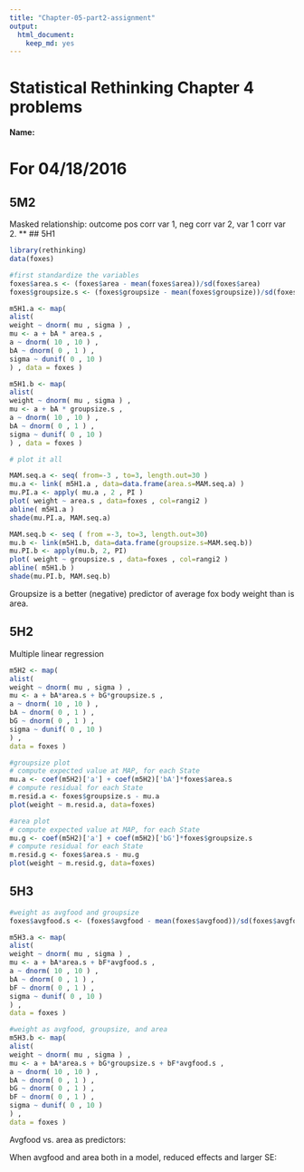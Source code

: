 ```yaml
---
title: "Chapter-05-part2-assignment"
output: 
  html_document: 
    keep_md: yes
---
```

# Statistical Rethinking Chapter 4 problems

__Name:__


# For 04/18/2016

## 5M2
Masked relationship: outcome pos corr var 1, neg corr var 2, var 1 corr var 2.
**
## 5H1

```r
library(rethinking)
data(foxes)

#first standardize the variables
foxes$area.s <- (foxes$area - mean(foxes$area))/sd(foxes$area)
foxes$groupsize.s <- (foxes$groupsize - mean(foxes$groupsize))/sd(foxes$groupsize)

m5H1.a <- map(
alist(
weight ~ dnorm( mu , sigma ) ,
mu <- a + bA * area.s ,
a ~ dnorm( 10 , 10 ) ,
bA ~ dnorm( 0 , 1 ) ,
sigma ~ dunif( 0 , 10 )
) , data = foxes )

m5H1.b <- map(
alist(
weight ~ dnorm( mu , sigma ) ,
mu <- a + bA * groupsize.s ,
a ~ dnorm( 10 , 10 ) ,
bA ~ dnorm( 0 , 1 ) ,
sigma ~ dunif( 0 , 10 )
) , data = foxes )

# plot it all

MAM.seq.a <- seq( from=-3 , to=3, length.out=30 )
mu.a <- link( m5H1.a , data=data.frame(area.s=MAM.seq.a) )
mu.PI.a <- apply( mu.a , 2 , PI )
plot( weight ~ area.s , data=foxes , col=rangi2 )
abline( m5H1.a )
shade(mu.PI.a, MAM.seq.a)

MAM.seq.b <- seq ( from =-3, to=3, length.out=30)
mu.b <- link(m5H1.b, data=data.frame(groupsize.s=MAM.seq.b))
mu.PI.b <- apply(mu.b, 2, PI)
plot( weight ~ groupsize.s , data=foxes , col=rangi2 )
abline( m5H1.b )
shade(mu.PI.b, MAM.seq.b)

```

Groupsize is a better (negative) predictor of average fox body weight than is area.

## 5H2

Multiple linear regression

```r
m5H2 <- map(
alist(
weight ~ dnorm( mu , sigma ) ,
mu <- a + bA*area.s + bG*groupsize.s ,
a ~ dnorm( 10 , 10 ) ,
bA ~ dnorm( 0 , 1 ) ,
bG ~ dnorm( 0 , 1 ) ,
sigma ~ dunif( 0 , 10 )
) ,
data = foxes )

#groupsize plot
# compute expected value at MAP, for each State
mu.a <- coef(m5H2)['a'] + coef(m5H2)['bA']*foxes$area.s
# compute residual for each State
m.resid.a <- foxes$groupsize.s - mu.a
plot(weight ~ m.resid.a, data=foxes)

#area plot
# compute expected value at MAP, for each State
mu.g <- coef(m5H2)['a'] + coef(m5H2)['bG']*foxes$groupsize.s
# compute residual for each State
m.resid.g <- foxes$area.s - mu.g
plot(weight ~ m.resid.g, data=foxes)

```

## 5H3
```r
#weight as avgfood and groupsize
foxes$avgfood.s <- (foxes$avgfood - mean(foxes$avgfood))/sd(foxes$avgfood)

m5H3.a <- map(
alist(
weight ~ dnorm( mu , sigma ) ,
mu <- a + bA*area.s + bF*avgfood.s ,
a ~ dnorm( 10 , 10 ) ,
bA ~ dnorm( 0 , 1 ) ,
bF ~ dnorm( 0 , 1 ) ,
sigma ~ dunif( 0 , 10 )
) ,
data = foxes )

#weight as avgfood, groupsize, and area
m5H3.b <- map(
alist(
weight ~ dnorm( mu , sigma ) ,
mu <- a + bA*area.s + bG*groupsize.s + bF*avgfood.s ,
a ~ dnorm( 10 , 10 ) ,
bA ~ dnorm( 0 , 1 ) ,
bG ~ dnorm( 0 , 1 ) ,
bF ~ dnorm( 0 , 1 ) ,
sigma ~ dunif( 0 , 10 )
) ,
data = foxes )

```
Avgfood vs. area as predictors:

When avgfood and area both in a model, reduced effects and larger SE:
